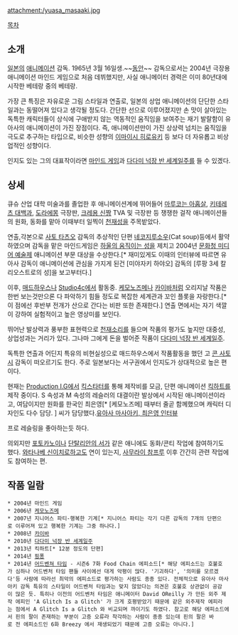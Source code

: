 attachment:/yuasa_masaaki.jpg

{{{+1 湯浅 政明}}}

[[목차]]

== 소개 ==
[[일본]]의 [[애니메이션]] 감독. 1965년 3월 16일생.~~[[동안]]~~ 감독으로서는 2004년 극장용 애니메이션 마인드 게임으로 처음 데뷔했지만, 사실 애니메이터 경력은 이미 80년대에 시작한 베테랑 중의 베테랑. 

가장 큰 특징은 자유로운 그림 스타일과 연출로, 일본의 상업 애니메이션의 단단한 스타일과는 동떨어져 있다고 생각될 정도다. 간단한 선으로 이루어졌지만 손 맛이 살아있는 독특한 캐릭터들이 상식에 구애받지 않는 역동적인 움직임을 보여주는 재기 발랄함이 유아사의 애니메이션이 가진 장점이다. 즉, 애니메이션만이 가진 상상력 넘치는 움직임을 극도로 추구하는 타입으로, 비슷한 성향의 [[이마이시 히로유키]] 등 보다 더 자유롭고 비상업적인 성향이다.

인지도 있는 그의 대표작이라면 [http://movie.naver.com/movie/bi/mi/basic.nhn?code=44274 마인드 게임]과 [[다다미 넉장 반 세계일주]]를 들 수 있겠다. 

== 상세 ==
큐슈 산업 대학 미술과를 졸업한 후 애니메이션계에 뛰어들어 [[마루코는 아홉살]], [[키테레츠 대백과]], [[도라에몽]] 극장판, [[크레용 신짱]] TVA 및 극장판 등 쟁쟁한 걸작 애니메이션들의 원화, 동화를 맡아 이때부터 일찍이 [[천재]]성을 주목밭았다.

연출,각본으로 [[사토 타츠오]] 감독의 추상적인 단편 [[네코지루]]소우(Cat soup)등에서 활약하였으며 감독을 맡은 마인드게임은 [[하울의 움직이는 성]]을 제치고 2004년 [[문화청 미디어 예술제]] 애니메이션 부문 대상을 수상한다.[* 재미있게도 이때의 인터뷰에 따르면 유아사 감독이 애니메이션에 관심을 가지게 된건 [미야자키 하야오] 감독의 [루팡 3세 칼리오스트로의 성]을 보고부터다.]

이후, [[매드하우스]]나 [[Studio4c]]에서 활동중. [[케모노즈메]]나 [[카이바]]처럼 오리지날 작품은 한번 보는것만으론 다 파악하기 힘들 정도로 복잡한 세계관과 꼬인 플롯을 자랑한다.[* 이 점에선 후반부 전개가 산으로 간다는 비판 또한 존재한다.] 연출 면에서는 자기 색깔이 강하여 실험적이고 높은 영상미를 보인다.

뛰어난 발상력과 풍부한 표현력으로 [[천재]]소리를 들으며 작품의 평가도 높지만 대중성, 상업성과는 거리가 있다. 그나마 그에게 돈을 벌어준 작품이 [[다다미 넉장 반 세계일주]].

독특한 연출과 어딘지 특유의 비현실성으로 매드하우스에서 작품활동을 했던 고 [[콘 사토시]] 감독이 떠오르기도 한다. 주로 일본보다는 서구권에서 인지도가 상대적으로 높은 편이다.

현재는 [[Production I.G]]에서 [[킥스타터]]를 통해 제작비를 모금, 단편 애니메이션 [[킥하트]]를 제작 중이다. S 속성과 M 속성의 레슬러의 대결이란 발상에서 시작된 애니메이션이라고, 여담이지만 원화를 한국인 최은영[* [케모노즈메] 때부터 줄곧 함께했으며 캐릭터 디자인도 다수 담당. ] 씨가 담당했다.[http://bbs2.ruliweb.daum.net/gaia/do/ruliweb/family/1360/read?articleId=990846&objCate1=&bbsId=G003&searchKey=subjectNcontent&itemGroupId=&itemId=15&sortKey=depth&searchValue=%EC%98%A4%EC%8B%9C%EC%9D%B4+%EB%A7%88%EB%AA%A8%EB%A3%A8&platformId=&pageIndex=1 유아사 마사아키, 최은영 인터뷰]

프로 레슬링을 좋아하는듯 하다.

의외지만 [[포토카노]]이나 [[단탈리안의 서가]] 같은 애니에도 동화/콘티 작업에 참여하기도 했다. [[와타나베 신이치로]]하고도 연이 있는지, [[사무라이 참프루]] 이후 간간히 관련 작업에도 참여하는 편.
== 작품 일람 ==
 * 2004년 마인드 게임
 * 2006년 [[케모노즈메]]
 * 2007년 지니어스 파티-행복한 기계[* 지니어스 파티는 각기 다른 감독의 7개의 단편으로 이루어져 있고 행복한 기계는 그중 하나다.]
 * 2008년 [[카이바]]
 * 2010년 [[다다미 넉장 반 세계일주]]
 * 2013년 킥하트[* 12분 정도의 단편]
 * 2014년 [[핑퐁]]
 * 2014년 [[어드벤쳐 타임]] - 시즌6 7화 Food Chain 에피소드[* 해당 에피소드는 호불호가 심하나 어드벤처 타임 팬들 사이에선 대게 악평이 많다. '기괴하다', '의미를 모르겠다'등 사람에 따라선 최악의 에피소드로 평가하는 사람도 종종 있다. 전체적으로 유아사 마사아키 감독 특유의 스타일이 어드벤처 타임과는 맞지 않았다는 의견은 호불호 상관없이 공감이 많은 듯. 특히나 이전의 어드벤처 타임은 애니메이터 David OReilly 가 만든 외주 제작 에피인 'A Glitch Is a Glitch' 가 크게 호평받았기 때문에 같은 외주제작 에피라는 점에서 A Glitch Is a Glitch 와 비교되며 까이기도 하였다. 참고로 해당 에피소드에서 핀의 팔이 존재하는 부분이 고증 오류라 착각하는 사람이 종종 있는데 핀의 팔은 바로 전 에피소드인 6화 Breezy 에서 재생되었기 때문에 고증 오류는 아니다.]
